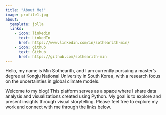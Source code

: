 ```yaml
---
title: "About Me!"
image: profile1.jpg
about:
  template: jolla
  links:
    - icon: linkedin
      text: LinkedIn
      href: https://www.linkedin.com/in/sothearith-min/
    - icon: github
      text: Github
      href: https://github.com/sothearith-min
---
```


Hello, my name is Min Sothearith, and I am currently pursuing a master's degree at Kongju National University in South Korea, with a research focus on the uncertainties in global climate models.

Welcome to my blog! This platform serves as a space where I share data analysis and visualizations created using Python. My goal is to explore and present insights through visual storytelling. Please feel free to explore my work and connect with me through the links below.